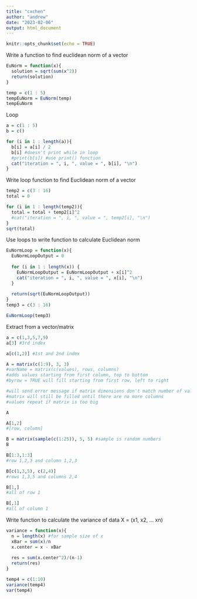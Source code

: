 ```yaml
---
title: "cxchen"
author: "andrew"
date: "2023-02-06"
output: html_document
---
```


```r
knitr::opts_chunk$set(echo = TRUE)
```

Write a function to find euclidean norm of a vector
```r
EuNorm = function(x){
  solution = sqrt(sum(x^2))
  return(solution)
}

temp = c(1 : 5)
tempEuNorm = EuNorm(temp)
tempEuNorm
```

Loop
```r
a = c(1 : 5)
b = c()

for (i in 1 : length(a)){
  b[i] = a[i] / 2
  b[i] #doesn't print while in loop
  #print(b[i]) #use print() function
  cat("iteration = ", i, ", value = ", b[i], "\n")
}
```

Write loop function to find Euclidean norm of a vector
```r
temp2 = c(3 : 16)
total = 0

for (i in 1 : length(temp2)){
  total = total + temp2[i]^2
  #cat("iteration = ", i, ", value = ", temp2[i], "\n")
}
sqrt(total)
```

Use loops to write function to calculate Euclidean norm
```r
EuNormLoop = function(x){
  EuNormLoopOutput = 0
  
  for (i in 1 : length(x)) {
    EuNormLoopOutput = EuNormLoopOutput + x[i]^2
    cat("iteration = ", i, ", value = ", x[i], "\n")
  }
  
  return(sqrt(EuNormLoopOutput))
}
temp3 = c(3 : 16)

EuNormLoop(temp3)

```

Extract from a vector/matrix

```r
a = c(1,3,5,7,9)
a[3] #3rd index

a[c(1,2)] #1st and 2nd index

A = matrix(c(1:9), 3, 3) 
#varName = matrix(c(values), rows, columns)
#adds values starting from first column, top to bottom
#byrow = TRUE will fill starting from first row, left to right

#will send error message if matrix dimensions don't match number of values
#matrix will still be filled until there are no more columns
#values repeat if matrix is too big

A

A[1,2]
#[row, column]
```
```r
B = matrix(sample(c(1:25)), 5, 5) #sample is random numbers
B

B[1:3,1:3]
#row 1,2,3 and column 1,2,3

B[c(1,3,5), c(2,4)]
#rows 1,3,5 and columns 2,4

B[1,]
#all of row 1

B[,1]
#all of column 1
```

Write function to calculate the variance of data X = (x1, x2, ... xn)
```r
variance = function(x){
  n = length(x) #for sample size of x
  xBar = sum(x)/n
  x.center = x - xBar
  
  res = sum(x.center^2)/(n-1)
  return(res)
}

temp4 = c(1:10)
variance(temp4)
var(temp4)
```











